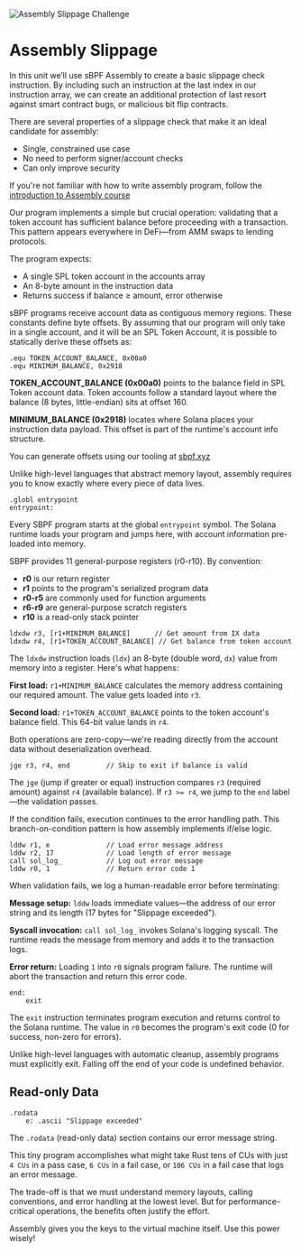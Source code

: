 ![Assembly Slippage Challenge](/graphics/challenge-banners/assembly-slippage.png)

# Assembly Slippage

In this unit we’ll use sBPF Assembly to create a basic slippage check instruction. By including such an instruction at the last index in our instruction array, we can create an additional protection of last resort against smart contract bugs, or malicious bit flip contracts.

There are several properties of a slippage check that make it an ideal candidate for assembly:

- Single, constrained use case
- No need to perform signer/account checks
- Can only improve security

If you're not familiar with how to write assembly program, follow the [introduction to Assembly course](en/courses/introduction-to-assembly)

<ArticleSection name="Program Design" id="program-design" level="h2" />

Our program implements a simple but crucial operation: validating that a token account has sufficient balance before proceeding with a transaction. This pattern appears everywhere in DeFi—from AMM swaps to lending protocols.

The program expects:
- A single SPL token account in the accounts array
- An 8-byte amount in the instruction data
- Returns success if balance ≥ amount, error otherwise

<ArticleSection name="Memory Offsets" id="memory-offsets" level="h2" />

sBPF programs receive account data as contiguous memory regions. These constants define byte offsets. By assuming that our program will only take in a single account, and it will be an SPL Token Account, it is possible to statically derive these offsets as:

```sbpf
.equ TOKEN_ACCOUNT_BALANCE, 0x00a0
.equ MINIMUM_BALANCE, 0x2918
```

**TOKEN_ACCOUNT_BALANCE (0x00a0)** points to the balance field in SPL Token account data. Token accounts follow a standard layout where the balance (8 bytes, little-endian) sits at offset 160.

**MINIMUM_BALANCE (0x2918)** locates where Solana places your instruction data payload. This offset is part of the runtime's account info structure.

You can generate offsets using our tooling at [sbpf.xyz](https://sbpf.xyz)

Unlike high-level languages that abstract memory layout, assembly requires you to know exactly where every piece of data lives.

<ArticleSection name="Entrypoint" id="entrypoint" level="h2" />

```sbpf
.globl entrypoint
entrypoint:
```

Every SBPF program starts at the global `entrypoint` symbol. The Solana runtime loads your program and jumps here, with account information pre-loaded into memory.

SBPF provides 11 general-purpose registers (r0-r10). By convention:
- **r0** is our return register
- **r1** points to the program's serialized program data
- **r0-r5** are commonly used for function arguments
- **r6-r9** are general-purpose scratch registers
- **r10** is a read-only stack pointer

<ArticleSection name="Data Loading and Validation Logic" id="data-loading-and-validation-logic" level="h2" />

```sbpf
ldxdw r3, [r1+MINIMUM_BALANCE]      // Get amount from IX data
ldxdw r4, [r1+TOKEN_ACCOUNT_BALANCE] // Get balance from token account
```

The `ldxdw` instruction loads (`ldx`) an 8-byte (double word, `dx`) value from memory into a register. Here's what happens:

**First load:** `r1+MINIMUM_BALANCE` calculates the memory address containing our required amount. The value gets loaded into `r3`.

**Second load:** `r1+TOKEN_ACCOUNT_BALANCE` points to the token account's balance field. This 64-bit value lands in `r4`.

Both operations are zero-copy—we're reading directly from the account data without deserialization overhead.

<ArticleSection name="Conditional Logic and Branching" id="conditional-logic-and-branching" level="h2" />

```sbpf
jge r3, r4, end         // Skip to exit if balance is valid
```

The `jge` (jump if greater or equal) instruction compares `r3` (required amount) against `r4` (available balance). If `r3 >= r4`, we jump to the `end` label—the validation passes.

If the condition fails, execution continues to the error handling path. This branch-on-condition pattern is how assembly implements if/else logic.

<ArticleSection name="Error Handling and Logging" id="error-handling-and-logging" level="h2" />

```sbpf
lddw r1, e              // Load error message address
lddw r2, 17             // Load length of error message  
call sol_log_           // Log out error message
lddw r0, 1              // Return error code 1
```

When validation fails, we log a human-readable error before terminating:

**Message setup:** `lddw` loads immediate values—the address of our error string and its length (17 bytes for "Slippage exceeded").

**Syscall invocation:** `call sol_log_` invokes Solana's logging syscall. The runtime reads the message from memory and adds it to the transaction logs.

**Error return:** Loading `1` into `r0` signals program failure. The runtime will abort the transaction and return this error code.

<ArticleSection name="Program Termination" id="program-termination" level="h2" />

```sbpf
end:
    exit
```

The `exit` instruction terminates program execution and returns control to the Solana runtime. The value in `r0` becomes the program's exit code (0 for success, non-zero for errors).

Unlike high-level languages with automatic cleanup, assembly programs must explicitly exit. Falling off the end of your code is undefined behavior.

## Read-only Data

```sbpf
.rodata
    e: .ascii "Slippage exceeded"
```

The `.rodata` (read-only data) section contains our error message string.

<ArticleSection name="Conclusion" id="conclusion" level="h2" />
  
This tiny program accomplishes what might take Rust tens of CUs with just `4 CUs` in a pass case, `6 CUs` in a fail case, or `106 CUs` in a fail case that logs an error message.

The trade-off is that we must understand memory layouts, calling conventions, and error handling at the lowest level. But for performance-critical operations, the benefits often justify the effort.

Assembly gives you the keys to the virtual machine itself. Use this power wisely!